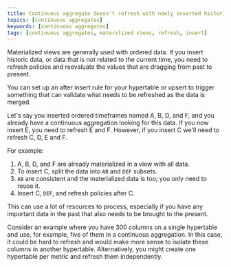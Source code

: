 ```yaml
---
title: Continuous aggregate doesn't refresh with newly inserted historical data
topics: [continuous aggregates]
keywords: [continuous aggregates]
tags: [continuous aggregates, materalized views, refresh, insert]
---
```


<!---
* Keep this section in alphabetical order
* Use this format for writing troubleshooting sections:
 - Cause: What causes the problem?
 - Consequence: What does the user see when they hit this problem?
 - Fix/Workaround: What can the user do to fix or work around the problem? Provide a "Resolving" Procedure if required.
 - Result: When the user applies the fix, what is the result when the same action is applied?
* Copy this comment at the top of every troubleshooting page
-->

Materialized views are generally used with ordered data. If you insert historic
data, or data that is not related to the current time, you need to refresh
policies and reevaluate the values that are dragging from past to present.

You can set up an after insert rule for your hypertable or upsert to trigger
something that can validate what needs to be refreshed as the data is merged.

Let's say you inserted ordered timeframes named A, B, D, and F, and you already
have a continuous aggregation looking for this data. If you now insert E, you
need to refresh E and F.  However, if you insert C we'll need to refresh C, D, E
and F.

For example:
1.  A, B, D, and F are already materialized in a view with all data.
1.  To insert C, split the data into `AB` and `DEF` subsets.
1.  `AB` are consistent and the materialized data is too; you only need to
    reuse it.
1.  Insert C, `DEF`, and refresh policies after C.

This can use a lot of resources to process, especially if you have any important
data in the past that also needs to be brought to the present.

Consider an example where you have 300 columns on a single hypertable and use,
for example, five of them in a continuous aggregation.  In this case, it could
be hard to refresh and would make more sense to isolate these columns in another
hypertable. Alternatively, you might create one hypertable per metric and
refresh them independently.
